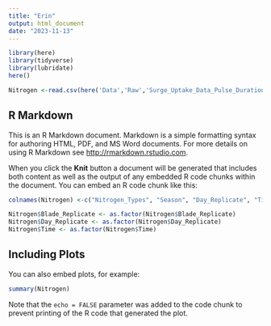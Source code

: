```yaml
---
title: "Erin"
output: html_document
date: "2023-11-13"
---
```


```r
library(here)
library(tidyverse)
library(lubridate)
here()

Nitrogen <-read.csv(here('Data','Raw','Surge_Uptake_Data_Pulse_Duration_with_replicate_blades.csv'), stringsAsFactors=TRUE)
```

## R Markdown

This is an R Markdown document. Markdown is a simple formatting syntax for authoring HTML, PDF, and MS Word documents. For more details on using R Markdown see <http://rmarkdown.rstudio.com>.

When you click the **Knit** button a document will be generated that includes both content as well as the output of any embedded R code chunks within the document. You can embed an R code chunk like this:

```r
colnames(Nitrogen) <-c("Nitrogen_Types", "Season", "Day_Replicate", "Time","Blade_Replicate","Uptake_Rate","Biomass_Uptake","Nitrogen_Final_%","Nitrogen_Initial_%")

Nitrogen$Blade_Replicate <- as.factor(Nitrogen$Blade_Replicate)
Nitrogen$Day_Replicate <- as.factor(Nitrogen$Day_Replicate)
Nitrogen$Time <- as.factor(Nitrogen$Time)
```

## Including Plots

You can also embed plots, for example:

```r
summary(Nitrogen)
```

Note that the `echo = FALSE` parameter was added to the code chunk to prevent printing of the R code that generated the plot.

